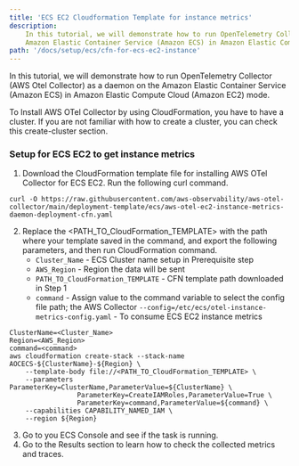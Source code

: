 ```yaml
---
title: 'ECS EC2 Cloudformation Template for instance metrics'
description:
    In this tutorial, we will demonstrate how to run OpenTelemetry Collector (AWS Otel Collector) as a daemon on the
    Amazon Elastic Container Service (Amazon ECS) in Amazon Elastic Compute Cloud (Amazon EC2).
path: '/docs/setup/ecs/cfn-for-ecs-ec2-instance'
---
```



In this tutorial, we will demonstrate how to run OpenTelemetry Collector (AWS Otel Collector) as a daemon on the
Amazon Elastic Container Service (Amazon ECS) in Amazon Elastic Compute Cloud (Amazon EC2) mode.

<SectionSeparator />

To Install AWS OTel Collector by using CloudFormation, you have to have a cluster.
If you are not familiar with how to create a cluster, you can check this <Link to="/docs/setup/ecs/create-cluster">create-cluster</Link>
section.

### Setup for ECS EC2 to get instance metrics
1. Download the CloudFormation template file for installing AWS OTel Collector for ECS EC2. Run the following curl command.
```
curl -O https://raw.githubusercontent.com/aws-observability/aws-otel-collector/main/deployment-template/ecs/aws-otel-ec2-instance-metrics-daemon-deployment-cfn.yaml
```
2. Replace the <PATH_TO_CloudFormation_TEMPLATE> with the path where your template saved in the command, and export the
   following parameters, and then run CloudFormation command.
    * `Cluster_Name` - ECS Cluster name setup in Prerequisite step
    * `AWS_Region` - Region the data will be sent
    * `PATH_TO_CloudFormation_TEMPLATE` - CFN template path downloaded in Step 1
    * `command` -  Assign value to the command variable to select the config file path; the AWS Collector
                   `--config=/etc/ecs/otel-instance-metrics-config.yaml` - To consume ECS EC2 instance metrics
```console lineNumbers=true
ClusterName=<Cluster_Name>
Region=<AWS_Region>
command=<command>
aws cloudformation create-stack --stack-name AOCECS-${ClusterName}-${Region} \
    --template-body file://<PATH_TO_CloudFormation_TEMPLATE> \
    --parameters ParameterKey=ClusterName,ParameterValue=${ClusterName} \
                 ParameterKey=CreateIAMRoles,ParameterValue=True \
                 ParameterKey=command,ParameterValue=${command} \
    --capabilities CAPABILITY_NAMED_IAM \
    --region ${Region}
```
3. Go to you ECS Console and see if the task is running.
4. Go to the <Link to="/docs/setup/results-EC2-instance-metrics">Results</Link> section to learn how to check the collected metrics and traces.
